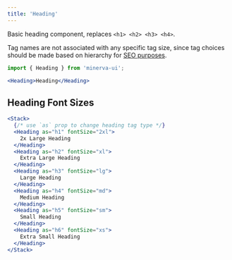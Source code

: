 ```yaml
---
title: 'Heading'
---
```



Basic heading component, replaces `<h1> <h2> <h3> <h4>`.

Tag names are not associated with any specific tag size, since tag choices should be made based on hierarchy for [SEO purposes](https://developer.mozilla.org/en-US/docs/Glossary/Semantics).

```js
import { Heading } from 'minerva-ui';
```

```jsx
<Heading>Heading</Heading>
```

## Heading Font Sizes

```jsx live
<Stack>
  {/* use `as` prop to change heading tag type */}
  <Heading as="h1" fontSize="2xl">
    2x Large Heading
  </Heading>
  <Heading as="h2" fontSize="xl">
    Extra Large Heading
  </Heading>
  <Heading as="h3" fontSize="lg">
    Large Heading
  </Heading>
  <Heading as="h4" fontSize="md">
    Medium Heading
  </Heading>
  <Heading as="h5" fontSize="sm">
    Small Heading
  </Heading>
  <Heading as="h6" fontSize="xs">
    Extra Small Heading
  </Heading>
</Stack>
```
